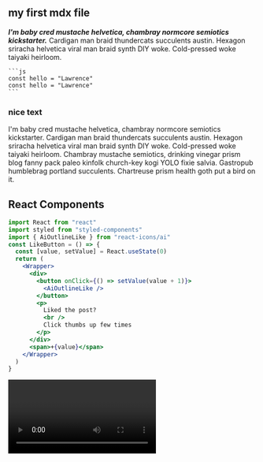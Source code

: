 




<section className="mdx-page">


## my first mdx file

***I'm baby cred mustache helvetica, chambray normcore semiotics kickstarter.***
Cardigan man braid thundercats succulents austin. Hexagon sriracha helvetica viral man braid synth DIY woke. Cold-pressed woke taiyaki heirloom.

<div className="code">

    ```js
    const hello = "Lawrence"
    const hello = "Lawrence"
    ```

</div>

<div className="nice-text">

<h3>nice text</h3>

<FiInfo className="nice-text-icon"></FiInfo>

I'm baby cred mustache helvetica, chambray normcore semiotics kickstarter. Cardigan man braid thundercats succulents austin. Hexagon sriracha helvetica viral man braid synth DIY woke. Cold-pressed woke taiyaki heirloom. Chambray mustache semiotics, drinking vinegar prism blog fanny pack paleo kinfolk church-key kogi YOLO fixie salvia. Gastropub humblebrag portland succulents. Chartreuse prism health goth put a bird on it.

</div>

<h2> React Components </h2>

<Counter />

```jsx
import React from "react"
import styled from "styled-components"
import { AiOutlineLike } from "react-icons/ai"
const LikeButton = () => {
  const [value, setValue] = React.useState(0)
  return (
    <Wrapper>
      <div>
        <button onClick={() => setValue(value + 1)}>
          <AiOutlineLike />
        </button>
        <p>
          Liked the post?
          <br />
          Click thumbs up few times
        </p>
      </div>
      <span>+{value}</span>
    </Wrapper>
  )
}
```

<LikeButton />

<RegVideo />

<Video />

<h2>random</h2>
<h2 title="true">another random</h2>
<h4>inline code</h4>

`console.log("hello world")`

<h4> blockquote element </h4>

<blockquote display="default">
I'm baby cred mustache helvetica, chambray normcore semiotics kickstarter.
</blockquote>

<blockquote display="info">
I'm baby cred mustache helvetica, chambray normcore semiotics kickstarter.
</blockquote>

<blockquote display="warning">
I'm baby cred mustache helvetica, chambray normcore semiotics kickstarter.
</blockquote>

<blockquote>
I'm baby cred mustache helvetica, chambray normcore semiotics kickstarter. Cardigan man braid thundercats succulents austin. Hexagon sriracha helvetica viral man braid synth DIY woke. Cold-pressed woke taiyaki heirloom. Chambray mustache semiotics, drinking vinegar prism blog fanny pack paleo kinfolk church-key kogi YOLO fixie salvia. Gastropub humblebrag portland succulents. Chartreuse prism health goth put a bird on it.
</blockquote>


#### Javascript

```js
// comments
const name = "john"
const channel = "coding addict"

function featuredProducts(data) {
  return data.filter(item => {
    return item.featured === true
  })
}
featuredProducts()
```

#### JSX

```jsx
import React from "react"

const Counter = () => {
  const [count, setCount] = React.useState(0)
  return (
    <section className="counter">
      <h4>show some love to MDX</h4>
      <h4>likes {count}</h4>
      <button className="btn btn-danger" onClick={() => setCount(count + 1)}>
        i like mdx
      </button>
    </section>
  )
}
export default Counter
```

#### HTML

```html
<h1>hello world</h1>
<p class="random">random text</p>
<section class="contact">
  <div class="title">
    <h1>contact us</h1>
  </div>
</section>
```

#### CSS

```css
max-width: 500px;
border-radius: var(--radius);
padding: 1rem 1.5rem;
background: var(--clr-grey-10);
text-align: center;
```


</section>